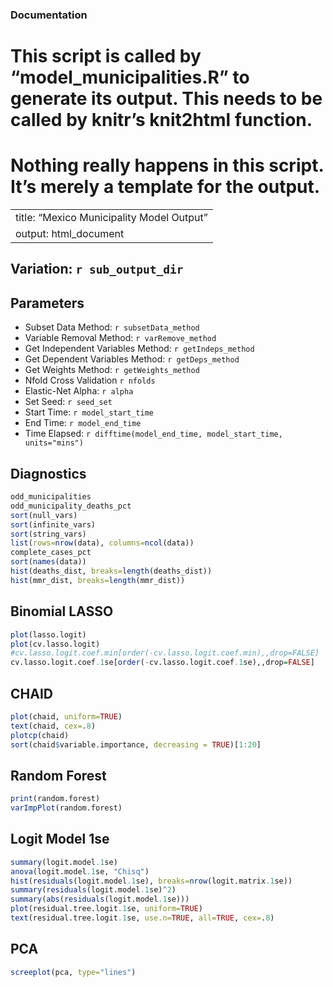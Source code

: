 ### Documentation
# This script is called by "model_municipalities.R" to generate its output. This needs to be called by knitr's knit2html function.
# Nothing really happens in this script. It's merely a template for the output.

---
title: "Mexico Municipality Model Output"
output: html_document
---

Variation: `r sub_output_dir`
------

Parameters
--------
- Subset Data Method: `r subsetData_method`
- Variable Removal Method: `r varRemove_method`
- Get Independent Variables Method: `r getIndeps_method`
- Get Dependent Variables Method: `r getDeps_method`
- Get Weights Method: `r getWeights_method`
- Nfold Cross Validation `r nfolds`
- Elastic-Net Alpha: `r alpha`
- Set Seed: `r seed_set`
- Start Time: `r model_start_time`
- End Time: `r model_end_time`
- Time Elapsed: `r difftime(model_end_time, model_start_time, units="mins")`

Diagnostics
------
```r
odd_municipalities
odd_municipality_deaths_pct
sort(null_vars)
sort(infinite_vars)
sort(string_vars)
list(rows=nrow(data), columns=ncol(data))
complete_cases_pct
sort(names(data))
hist(deaths_dist, breaks=length(deaths_dist))
hist(mmr_dist, breaks=length(mmr_dist))
```

<!--
Linear LASSO
--------
```r
plot(lasso.linear)
plot(cv.lasso.linear)
cv.lasso.linear.coef.min[order(-cv.lasso.linear.coef.min),,drop=FALSE]
cv.lasso.linear.coef.1se[order(-cv.lasso.linear.coef.1se),,drop=FALSE]
```
-->

Binomial LASSO
------
```r
plot(lasso.logit)
plot(cv.lasso.logit)
#cv.lasso.logit.coef.min[order(-cv.lasso.logit.coef.min),,drop=FALSE]
cv.lasso.logit.coef.1se[order(-cv.lasso.logit.coef.1se),,drop=FALSE]
```

<!--
Poisson LASSO
------
```r
plot(lasso.poisson, label=TRUE)
plot(cv.lasso.poisson)
cv.lasso.poisson.coef.min[order(-cv.lasso.poisson.coef.min),,drop=FALSE]
cv.lasso.poisson.coef.1se[order(-cv.lasso.poisson.coef.1se),,drop=FALSE]
```
-->

CHAID
------
```r
plot(chaid, uniform=TRUE)
text(chaid, cex=.8)
plotcp(chaid)
sort(chaid$variable.importance, decreasing = TRUE)[1:20]
```

<!--
CHAID Poisson
------
```r
plot(chaid.poisson, uniform=TRUE)
text(chaid.poisson, cex=.8)
plotcp(chaid.poisson)
```
-->

Random Forest
------
```r
print(random.forest)
varImpPlot(random.forest)
```

<!--
Linear Model 1se
-----
```r
summary(linear.model.1se)
anova(linear.model.1se, "Chisq")
hist(residuals(linear.model.1se), breaks=nrow(linear.matrix.1se))
summary(residuals(linear.model.1se)^2)
summary(abs(residuals(linear.model.1se)))
plot(residual.tree.linear.1se, uniform=TRUE)
text(residual.tree.linear.1se, use.n=TRUE, all=TRUE, cex=.8)
```

Linear Model min
------
```r
summary(linear.model.min)
#anova(linear.model.min, "Chisq")
hist(residuals(linear.model.min), breaks=nrow(linear.matrix.min))
#summary(residuals(linear.model.min)^2)
#summary(abs(residuals(linear.model.min)))
plot(residual.tree.linear.min, uniform=TRUE)
text(residual.tree.linear.min, use.n=TRUE, all=TRUE, cex=.8)
```
-->


Logit Model 1se
-----
```r
summary(logit.model.1se)
anova(logit.model.1se, "Chisq")
hist(residuals(logit.model.1se), breaks=nrow(logit.matrix.1se))
summary(residuals(logit.model.1se)^2)
summary(abs(residuals(logit.model.1se)))
plot(residual.tree.logit.1se, uniform=TRUE)
text(residual.tree.logit.1se, use.n=TRUE, all=TRUE, cex=.8)
```

<!--
Logit Model min
----
```r
summary(logit.model.min)
#anova(logit.model.min, "Chisq")
hist(residuals(logit.model.min), breaks=nrow(logit.matrix.min))
#summary(residuals(logit.model.min)^2)
#summary(abs(residuals(logit.model.min)))
plot(residual.tree.logit.min, uniform=TRUE)
text(residual.tree.logit.min, use.n=TRUE, all=TRUE, cex=.8)
```
-->
<!--
Poisson Model 1se
-----
```r
summary(poisson.model.1se)
#anova(poisson.model.1se, "Chisq")
hist(residuals(poisson.model.1se), breaks=nrow(poisson.matrix.1se))
summary(residuals(poisson.model.1se)^2)
summary(abs(residuals(poisson.model.1se)))
plot(residual.tree.poisson.1se, uniform=TRUE)
text(residual.tree.poisson.1se, use.n=TRUE, all=TRUE, cex=.8)
```

Poisson Model min
-----
```r
summary(poisson.model.min)
#anova(poisson.model.min, "Chisq")
hist(residuals(poisson.model.min), breaks=nrow(poisson.matrix.min))
summary(residuals(poisson.model.min)^2)
summary(abs(residuals(poisson.model.min)))
plot(residual.tree.poisson.min, uniform=TRUE)
text(residual.tree.poisson.min, use.n=TRUE, all=TRUE, cex=.8)
```
-->

<!--
Trees
-----
```r
summary(residuals(chaid))
summary(abs(residuals(chaid)))
summary(residuals.rf)
summary(abs(residuals.rf))
```
-->

PCA
---
```r
screeplot(pca, type="lines")
```
